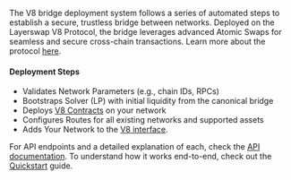 The V8 bridge deployment system follows a series of automated steps to establish a secure, trustless bridge between networks. Deployed on the Layerswap V8 Protocol, the bridge leverages advanced Atomic Swaps for seamless and secure cross-chain transactions. Learn more about the protocol [here](https://layerswap.notion.site).

#### Deployment Steps

- Validates Network Parameters (e.g., chain IDs, RPCs)
- Bootstraps Solver (LP) with initial liquidity from the canonical bridge
- Deploys [V8 Contracts](https://github.com/layerswap/layerswap-atomic-bridge) on your network
- Configures Routes for all existing networks and supported assets
- Adds Your Network to the [V8 interface](https://layerswap.io/v8).

For API endpoints and a detailed explanation of each, check the [API documentation](/api-reference). To understand how it works end-to-end, check out the [Quickstart](/quickstart) guide.